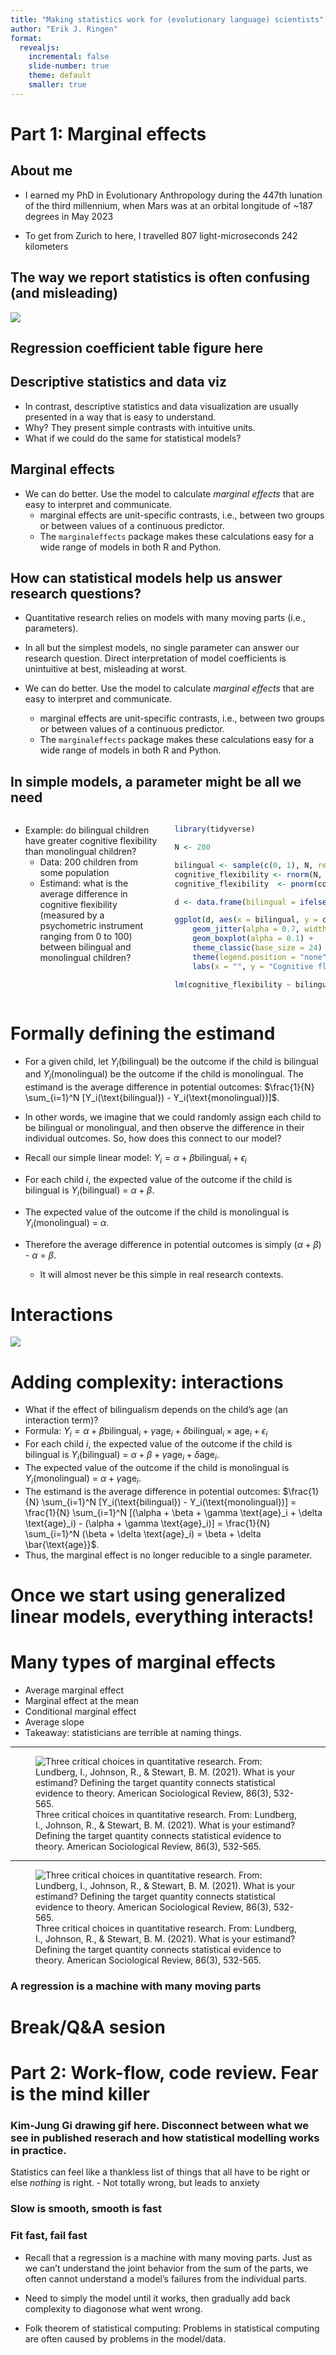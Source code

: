 ```yaml
---
title: "Making statistics work for (evolutionary language) scientists"
author: "Erik J. Ringen"
format:
  revealjs:
    incremental: false
    slide-number: true
    theme: default
    smaller: true
---
```


# Part 1: Marginal effects

## About me

- I earned my PhD in Evolutionary Anthropology <span class="fragment strike">during the 447th lunation of the third millennium, when Mars was at an orbital longitude of ~187 degrees</span><span class="fragment"> in May 2023</span>

- To get from Zurich to here, I travelled <span class="fragment strike">807 light-microseconds</span><span class="fragment"> 242 kilometers</span>

## The way we report statistics is often confusing (and misleading)

![](figures/confusing_stats.png)

## Regression coefficient table figure here

## Descriptive statistics and data viz

- In contrast, descriptive statistics and data visualization are usually presented in a way that is easy to understand.
- Why? They present simple contrasts with intuitive units.
- What if we could do the same for statistical models?

## Marginal effects
- We can do better. Use the model to calculate *marginal effects* that are easy to interpret and communicate.
    - marginal effects are unit-specific contrasts, i.e., between two groups or between values of a continuous predictor.
    - The `marginaleffects` package makes these calculations easy for a wide range of models in both R and Python.

## How can statistical models help us answer research questions?

- Quantitative research relies on models with many moving parts (i.e., parameters).

- In all but the simplest models, no single parameter can answer our research question. Direct interpretation of model coefficients is unintuitive at best, misleading at worst.

- We can do better. Use the model to calculate *marginal effects* that are easy to interpret and communicate.
    - marginal effects are unit-specific contrasts, i.e., between two groups or between values of a continuous predictor.
    - The `marginaleffects` package makes these calculations easy for a wide range of models in both R and Python.

## In simple models, a parameter might be all we need

:::: {.columns}
::: {.column width="50%"}
- Example: do bilingual children have greater cognitive flexibility than monolingual children?
    - Data: 200 children from some population
    - Estimand: what is the average difference in cognitive flexibility (measured by a psychometric instrument ranging from 0 to 100) between bilingual and monolingual children?
:::

::: {.column width="50%"}
```r
library(tidyverse)

N <- 200

bilingual <- sample(c(0, 1), N, replace = TRUE)
cognitive_flexibility <- rnorm(N, bilingual*0.45, 1)
cognitive_flexibility  <- pnorm(cognitive_flexibility) * 100

d <- data.frame(bilingual = ifelse(bilingual == 0, "monolingual", "bilingual"), cognitive_flexibility = cognitive_flexibility)

ggplot(d, aes(x = bilingual, y = cognitive_flexibility, color = bilingual)) +
    geom_jitter(alpha = 0.7, width = 0.05) +
    geom_boxplot(alpha = 0.1) +
    theme_classic(base_size = 24) +
    theme(legend.position = "none") +
    labs(x = "", y = "Cognitive flexibility")
```

```r
lm(cognitive_flexibility ~ bilingual)
```
:::

::::

# Formally defining the estimand

- For a given child, let $Y_i(\text{bilingual})$ be the outcome if the child is bilingual and $Y_i(\text{monolingual})$ be the outcome if the child is monolingual. The estimand is the average difference in potential outcomes: $\frac{1}{N} \sum_{i=1}^N [Y_i(\text{bilingual}) - Y_i(\text{monolingual})]$.

- In other words, we imagine that we could randomly assign each child to be bilingual or monolingual, and then observe the difference in their individual outcomes. So, how does this connect to our model?

- Recall our simple linear model: $Y_i = \alpha + \beta \text{bilingual}_i + \epsilon_i$

- For each child $i$, the expected value of the outcome if the child is bilingual is $Y_i(\text{bilingual})$ = $\alpha + \beta$.
- The expected value of the outcome if the child is monolingual is $Y_i(\text{monolingual})$ = $\alpha$.
- Therefore the average difference in potential outcomes is simply ($\alpha + \beta$) - $\alpha$ = $\beta$.
    - It will almost never be this simple in real research contexts.

# Interactions

![](figures/hall_of_mirrors.png)

# Adding complexity: interactions

- What if the effect of bilingualism depends on the child's age (an interaction term)?
- Formula: $Y_i = \alpha + \beta \text{bilingual}_i + \gamma \text{age}_i + \delta \text{bilingual}_i \times \text{age}_i + \epsilon_i$
- For each child $i$, the expected value of the outcome if the child is bilingual is $Y_i(\text{bilingual})$ = $\alpha + \beta + \gamma \text{age}_i + \delta \text{age}_i$.
- The expected value of the outcome if the child is monolingual is $Y_i(\text{monolingual})$ = $\alpha + \gamma \text{age}_i$.
- The estimand is the average difference in potential outcomes: $\frac{1}{N} \sum_{i=1}^N [Y_i(\text{bilingual}) - Y_i(\text{monolingual})] = \frac{1}{N} \sum_{i=1}^N [(\alpha + \beta + \gamma \text{age}_i + \delta \text{age}_i) - (\alpha + \gamma \text{age}_i)] = \frac{1}{N} \sum_{i=1}^N (\beta + \delta \text{age}_i) = \beta + \delta \bar{\text{age}}$.
- Thus, the marginal effect is no longer reducible to a single parameter.

# Once we start using generalized linear models, everything interacts!


# Many types of marginal effects

- Average marginal effect
- Marginal effect at the mean
- Conditional marginal effect
- Average slope
- Takeaway: statisticians are terrible at naming things.

---

![Three critical choices in quantitative research. From: Lundberg, I., Johnson, R., & Stewart, B. M. (2021). What is your estimand? Defining the target quantity connects statistical evidence to theory. American Sociological Review, 86(3), 532-565.](figures/estimand_flow.png)

---

![Three critical choices in quantitative research. From: Lundberg, I., Johnson, R., & Stewart, B. M. (2021). What is your estimand? Defining the target quantity connects statistical evidence to theory. American Sociological Review, 86(3), 532-565.](figures/estimand_flow_highlight.png)

### A regression is a machine with many moving parts

# Break/Q&A sesion

# Part 2: Work-flow, code review. Fear is the mind killer

### Kim-Jung Gi drawing gif here. Disconnect between what we see in published reserach and how statistical modelling works in practice.

Statistics can feel like a thankless list of things that all have to be right or else *nothing* is right.
- Not totally wrong, but leads to anxiety

### Slow is smooth, smooth is fast

### Fit fast, fail fast

- Recall that a regression is a machine with many moving parts. Just as we can't understand the joint behavior from the sum of the parts, we often cannot understand a model's failures from the individual parts.

- Need to simply the model until it works, then gradually add back complexity to diagonose what went wrong.

- Folk theorem of statistical computing: 
Problems in statistical computing are often caused by problems in the model/data.
